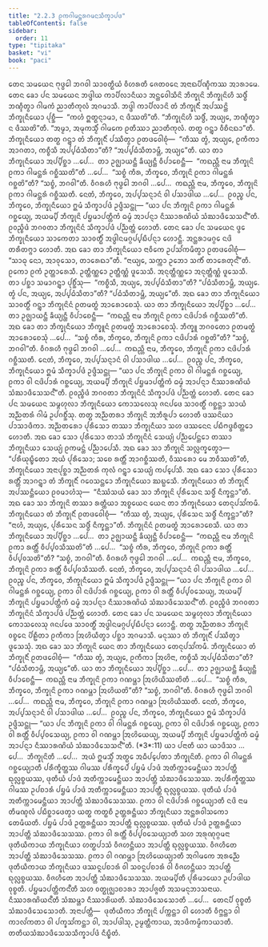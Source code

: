 ```yaml
---
title: "2.2.3 ᩑᨠᨣᩤᨾᨶ᩠ᨲᩁᨣᨾᨶᩈᩥᨠ᩠ᨡᩣᨸᨴ"
tableOfContents: false
sidebar:
  order: 11
type: "tipitaka"
basket: "vi"
book: "paci"
---
```



<DynamicBreadcrumb />

<Division number="687" book="paci">

<Paragraph number="2245" book="paci">
ᨲᩮᨶ ᩈᨾᨿᩮᨶ ᨻᩩᨴ᩠ᨵᩮᩤ ᨽᨣᩅᩤ ᩈᩣᩅᨲ᩠ᨳᩥᨿᩴ ᩅᩥᩉᩁᨲᩥ ᨩᩮᨲᩅᨶᩮ ᩋᨶᩣᨳᨸᩥᨱ᩠ᨯᩥᨠᩔ ᩋᩣᩁᩣᨾᩮ. ᨲᩮᨶ ᨡᩮᩣ ᨸᨶ ᩈᨾᨿᩮᨶ ᨽᨴ᩠ᨴᩤᨿ ᨠᩣᨸᩥᩃᩣᨶᩥᨿᩣ ᩋᨶ᩠ᨲᩮᩅᩤᩈᩥᨶᩦ ᨽᩥᨠ᩠ᨡᩩᨶᩦ ᨽᩥᨠ᩠ᨡᩩᨶᩦᩉᩥ ᩈᨴ᩠ᨵᩥᩴ ᨽᨱ᩠ᨯᩥᨲ᩠ᩅᩣ ᨣᩤᨾᨠᩴ ᨬᩣᨲᩥᨠᩩᩃᩴ ᩋᨣᨾᩣᩈᩥ. ᨽᨴ᩠ᨴᩤ ᨠᩣᨸᩥᩃᩣᨶᩦ ᨲᩴ ᨽᩥᨠ᩠ᨡᩩᨶᩥᩴ ᩋᨸᩔᨶ᩠ᨲᩦ ᨽᩥᨠ᩠ᨡᩩᨶᩥᨿᩮᩣ ᨸᩩᨧ᩠ᨨᩥ—  “ᨠᩉᩴ ᩍᨲ᩠ᨳᨶ᩠ᨶᩣᨾᩣ, ᨶ ᨴᩥᩔᨲᩦ”ᨲᩥ. “ᨽᩥᨠ᩠ᨡᩩᨶᩦᩉᩥ ᩈᨴ᩠ᨵᩥᩴ, ᩋᨿ᩠ᨿᩮ, ᨽᨱ᩠ᨯᩥᨲ᩠ᩅᩣ ᨶ ᨴᩥᩔᨲᩦ”ᨲᩥ. “ᩋᨾ᩠ᨾᩣ, ᩋᨾᩩᨠᩈ᩠ᨾᩥᩴ ᨣᩤᨾᨠᩮ ᩑᨲᩥᩔᩣ ᨬᩣᨲᩥᨠᩩᩃᩴ. ᨲᨲ᩠ᨳ ᨣᨶ᩠ᨲ᩠ᩅᩣ ᩅᩥᨧᩥᨶᨳᩣ”ᨲᩥ. ᨽᩥᨠ᩠ᨡᩩᨶᩥᨿᩮᩣ ᨲᨲ᩠ᨳ ᨣᨶ᩠ᨲ᩠ᩅᩣ ᨲᩴ ᨽᩥᨠ᩠ᨡᩩᨶᩥᩴ ᨸᩔᩥᨲ᩠ᩅᩣ ᩑᨲᨴᩅᩮᩤᨧᩩᩴ—  “ᨠᩥᩔ ᨲ᩠ᩅᩴ, ᩋᨿ᩠ᨿᩮ, ᩑᨠᩥᨠᩣ ᩋᩣᨣᨲᩣ, ᨠᨧ᩠ᨧᩥᩈᩥ ᩋᨸ᩠ᨸᨵᩴᩈᩥᨲᩣ”ᨲᩥ? “ᩋᨸ᩠ᨸᨵᩴᩈᩥᨲᩣᨾ᩠ᩉᩥ, ᩋᨿ᩠ᨿᩮ”ᨲᩥ.
</Paragraph>

<Paragraph number="2246" book="paci">
ᨿᩣ ᨲᩣ ᨽᩥᨠ᩠ᨡᩩᨶᩥᨿᩮᩣ ᩋᨸ᩠ᨸᩥᨧ᩠ᨨᩣ …ᨸᩮ…  ᨲᩣ ᩏᨩ᩠ᨫᩣᨿᨶ᩠ᨲᩥ ᨡᩥᨿ᩠ᨿᨶ᩠ᨲᩥ ᩅᩥᨸᩣᨧᩮᨶ᩠ᨲᩥ—  “ᨠᨳᨬ᩠ᩉᩥ ᨶᩣᨾ ᨽᩥᨠ᩠ᨡᩩᨶᩦ ᩑᨠᩣ ᨣᩤᨾᨶ᩠ᨲᩁᩴ ᨣᨧ᩠ᨨᩥᩔᨲᩦ”ᨲᩥ …ᨸᩮ…  “ᩈᨧ᩠ᨧᩴ ᨠᩥᩁ, ᨽᩥᨠ᩠ᨡᩅᩮ, ᨽᩥᨠ᩠ᨡᩩᨶᩦ ᩑᨠᩣ ᨣᩤᨾᨶ᩠ᨲᩁᩴ ᨣᨧ᩠ᨨᨲᩦ”ᨲᩥ? “ᩈᨧ᩠ᨧᩴ, ᨽᨣᩅᩤ”ᨲᩥ. ᩅᩥᨣᩁᩉᩥ ᨻᩩᨴ᩠ᨵᩮᩤ ᨽᨣᩅᩤ …ᨸᩮ…  ᨠᨳᨬ᩠ᩉᩥ ᨶᩣᨾ, ᨽᩥᨠ᩠ᨡᩅᩮ, ᨽᩥᨠ᩠ᨡᩩᨶᩦ ᩑᨠᩣ ᨣᩤᨾᨶ᩠ᨲᩁᩴ ᨣᨧ᩠ᨨᩥᩔᨲᩥ. ᨶᩮᨲᩴ, ᨽᩥᨠ᩠ᨡᩅᩮ, ᩋᨸ᩠ᨸᩈᨶ᩠ᨶᩣᨶᩴ ᩅᩤ ᨸᩈᩣᨴᩤᨿ …ᨸᩮ…  ᩑᩅᨬ᩠ᨧ ᨸᨶ, ᨽᩥᨠ᩠ᨡᩅᩮ, ᨽᩥᨠ᩠ᨡᩩᨶᩥᨿᩮᩣ ᩍᨾᩴ ᩈᩥᨠ᩠ᨡᩣᨸᨴᩴ ᩏᨴ᩠ᨴᩥᩈᨶ᩠ᨲᩩ—
</Paragraph>

<Paragraph number="2247" book="paci">
<Emphasis>“ᨿᩣ ᨸᨶ ᨽᩥᨠ᩠ᨡᩩᨶᩦ ᩑᨠᩣ ᨣᩤᨾᨶ᩠ᨲᩁᩴ ᨣᨧ᩠ᨨᩮᨿ᩠ᨿ, ᩋᨿᨾ᩠ᨸᩥ ᨽᩥᨠ᩠ᨡᩩᨶᩦ ᨸᨮᨾᩣᨸᨲ᩠ᨲᩥᨠᩴ ᨵᨾ᩠ᨾᩴ ᩋᩣᨸᨶ᩠ᨶᩣ ᨶᩥᩔᩣᩁᨱᩦᨿᩴ ᩈᩴᨥᩣᨴᩥᩈᩮᩈᨶ᩺”</Emphasis>ᨲᩥ.
</Paragraph>

<Paragraph number="2248" book="paci">
ᩑᩅᨬ᩠ᨧᩥᨴᩴ ᨽᨣᩅᨲᩣ ᨽᩥᨠ᩠ᨡᩩᨶᩦᨶᩴ ᩈᩥᨠ᩠ᨡᩣᨸᨴᩴ ᨸᨬ᩠ᨬᨲ᩠ᨲᩴ ᩉᩮᩣᨲᩥ.
</Paragraph>

</Division>
<Division number="688" book="paci">

<Paragraph number="2249" book="paci">
ᨲᩮᨶ ᨡᩮᩣ ᨸᨶ ᩈᨾᨿᩮᨶ ᨴ᩠ᩅᩮ ᨽᩥᨠ᩠ᨡᩩᨶᩥᨿᩮᩣ ᩈᩣᨠᩮᨲᩣ ᩈᩣᩅᨲ᩠ᨳᩥᩴ ᩋᨴ᩠ᨵᩤᨶᨾᨣ᩠ᨣᨸ᩠ᨸᨭᩥᨸᨶ᩠ᨶᩣ ᩉᩮᩣᨶ᩠ᨲᩥ. ᩋᨶ᩠ᨲᩁᩣᨾᨣ᩠ᨣᩮ ᨶᨴᩦ ᨲᩁᩥᨲᨻ᩠ᨻᩣ ᩉᩮᩣᨲᩥ. ᩋᨳ ᨡᩮᩣ ᨲᩣ ᨽᩥᨠ᩠ᨡᩩᨶᩥᨿᩮᩣ ᨶᩣᩅᩥᨠᩮ ᩏᨸᩈᩘᨠᨾᩥᨲ᩠ᩅᩣ ᩑᨲᨴᩅᩮᩤᨧᩩᩴ—  “ᩈᩣᨵᩩ ᨶᩮᩣ, ᩋᩣᩅᩩᩈᩮᩣ, ᨲᩣᩁᩮᨳᩣ”ᨲᩥ. “ᨶᩣᨿ᩠ᨿᩮ, ᩈᨠ᩠ᨠᩣ ᩏᨽᩮᩣ ᩈᨠᩥᩴ ᨲᩣᩁᩮᨲᩩᨶ᩺”ᨲᩥ. ᩑᨠᩮᩣ ᩑᨠᩴ ᩏᨲ᩠ᨲᩣᩁᩮᩈᩥ. ᩏᨲ᩠ᨲᩥᨱ᩠ᨱᩮᩣ ᩏᨲ᩠ᨲᩥᨱ᩠ᨱᩴ ᨴᩪᩈᩮᩈᩥ. ᩋᨶᩩᨲ᩠ᨲᩥᨱ᩠ᨱᩮᩣ ᩋᨶᩩᨲ᩠ᨲᩥᨱ᩠ᨱᩴ ᨴᩪᩈᩮᩈᩥ. ᨲᩣ ᨸᨧ᩠ᨨᩣ ᩈᨾᩣᨣᨶ᩠ᨲ᩠ᩅᩣ ᨸᩩᨧ᩠ᨨᩥᩴᩈᩩ—  “ᨠᨧ᩠ᨧᩥᩈᩥ, ᩋᨿ᩠ᨿᩮ, ᩋᨸ᩠ᨸᨵᩴᩈᩥᨲᩣ”ᨲᩥ? “ᨸᨵᩴᩈᩥᨲᩣᨾ᩠ᩉᩥ, ᩋᨿ᩠ᨿᩮ. ᨲ᩠ᩅᩴ ᨸᨶ, ᩋᨿ᩠ᨿᩮ, ᩋᨸ᩠ᨸᨵᩴᩈᩥᨲᩣ”ᨲᩥ? “ᨸᨵᩴᩈᩥᨲᩣᨾ᩠ᩉᩥ, ᩋᨿ᩠ᨿᩮ”ᨲᩥ.
</Paragraph>

<Paragraph number="2250" book="paci">
ᩋᨳ ᨡᩮᩣ ᨲᩣ ᨽᩥᨠ᩠ᨡᩩᨶᩥᨿᩮᩣ ᩈᩣᩅᨲ᩠ᨳᩥᩴ ᨣᨶ᩠ᨲ᩠ᩅᩣ ᨽᩥᨠ᩠ᨡᩩᨶᩦᨶᩴ ᩑᨲᨾᨲ᩠ᨳᩴ ᩋᩣᩁᩮᩣᨧᩮᩈᩩᩴ. ᨿᩣ ᨲᩣ ᨽᩥᨠ᩠ᨡᩩᨶᩥᨿᩮᩣ ᩋᨸ᩠ᨸᩥᨧ᩠ᨨᩣ …ᨸᩮ…  ᨲᩣ ᩏᨩ᩠ᨫᩣᨿᨶ᩠ᨲᩥ ᨡᩥᨿ᩠ᨿᨶ᩠ᨲᩥ ᩅᩥᨸᩣᨧᩮᨶ᩠ᨲᩥ—  “ᨠᨳᨬ᩠ᩉᩥ ᨶᩣᨾ ᨽᩥᨠ᩠ᨡᩩᨶᩦ ᩑᨠᩣ ᨶᨴᩦᨸᩣᩁᩴ ᨣᨧ᩠ᨨᩥᩔᨲᩦ”ᨲᩥ. ᩋᨳ ᨡᩮᩣ ᨲᩣ ᨽᩥᨠ᩠ᨡᩩᨶᩥᨿᩮᩣ ᨽᩥᨠ᩠ᨡᩪᨶᩴ ᩑᨲᨾᨲ᩠ᨳᩴ ᩋᩣᩁᩮᩣᨧᩮᩈᩩᩴ. ᨽᩥᨠ᩠ᨡᩪ ᨽᨣᩅᨲᩮᩣ ᩑᨲᨾᨲ᩠ᨳᩴ ᩋᩣᩁᩮᩣᨧᩮᩈᩩᩴ …ᨸᩮ…  “ᩈᨧ᩠ᨧᩴ ᨠᩥᩁ, ᨽᩥᨠ᩠ᨡᩅᩮ, ᨽᩥᨠ᩠ᨡᩩᨶᩦ ᩑᨠᩣ ᨶᨴᩦᨸᩣᩁᩴ ᨣᨧ᩠ᨨᨲᩦ”ᨲᩥ? “ᩈᨧ᩠ᨧᩴ, ᨽᨣᩅᩤ”ᨲᩥ. ᩅᩥᨣᩁᩉᩥ ᨻᩩᨴ᩠ᨵᩮᩤ ᨽᨣᩅᩤ …ᨸᩮ…  ᨠᨳᨬ᩠ᩉᩥ ᨶᩣᨾ, ᨽᩥᨠ᩠ᨡᩅᩮ, ᨽᩥᨠ᩠ᨡᩩᨶᩦ ᩑᨠᩣ ᨶᨴᩦᨸᩣᩁᩴ ᨣᨧ᩠ᨨᩥᩔᨲᩥ. ᨶᩮᨲᩴ, ᨽᩥᨠ᩠ᨡᩅᩮ, ᩋᨸ᩠ᨸᩈᨶ᩠ᨶᩣᨶᩴ ᩅᩤ ᨸᩈᩣᨴᩤᨿ …ᨸᩮ…  ᩑᩅᨬ᩠ᨧ ᨸᨶ, ᨽᩥᨠ᩠ᨡᩅᩮ, ᨽᩥᨠ᩠ᨡᩩᨶᩥᨿᩮᩣ ᩍᨾᩴ ᩈᩥᨠ᩠ᨡᩣᨸᨴᩴ ᩏᨴ᩠ᨴᩥᩈᨶ᩠ᨲᩩ—
</Paragraph>

<Paragraph number="2251" book="paci">
<Emphasis>“ᨿᩣ ᨸᨶ ᨽᩥᨠ᩠ᨡᩩᨶᩦ ᩑᨠᩣ ᩅᩤ ᨣᩤᨾᨶ᩠ᨲᩁᩴ ᨣᨧ᩠ᨨᩮᨿ᩠ᨿ, ᩑᨠᩣ ᩅᩤ ᨶᨴᩦᨸᩣᩁᩴ ᨣᨧ᩠ᨨᩮᨿ᩠ᨿ, ᩋᨿᨾ᩠ᨸᩥ ᨽᩥᨠ᩠ᨡᩩᨶᩦ ᨸᨮᨾᩣᨸᨲ᩠ᨲᩥᨠᩴ ᨵᨾ᩠ᨾᩴ ᩋᩣᨸᨶ᩠ᨶᩣ ᨶᩥᩔᩣᩁᨱᩦᨿᩴ ᩈᩴᨥᩣᨴᩥᩈᩮᩈᨶ᩺”</Emphasis>ᨲᩥ.
</Paragraph>

<Paragraph number="2252" book="paci">
ᩑᩅᨬ᩠ᨧᩥᨴᩴ ᨽᨣᩅᨲᩣ ᨽᩥᨠ᩠ᨡᩩᨶᩦᨶᩴ ᩈᩥᨠ᩠ᨡᩣᨸᨴᩴ ᨸᨬ᩠ᨬᨲ᩠ᨲᩴ ᩉᩮᩣᨲᩥ.
</Paragraph>

</Division>
<Division number="689" book="paci">

<Paragraph number="2253" book="paci">
ᨲᩮᨶ ᨡᩮᩣ ᨸᨶ ᩈᨾᨿᩮᨶ ᩈᨾ᩠ᨻᩉᩩᩃᩣ ᨽᩥᨠ᩠ᨡᩩᨶᩥᨿᩮᩣ ᨠᩮᩣᩈᩃᩮᩈᩩ ᨩᨶᨸᨴᩮ ᩈᩣᩅᨲ᩠ᨳᩥᩴ ᨣᨧ᩠ᨨᨶ᩠ᨲᩣ ᩈᩣᨿᩴ ᩋᨬ᩠ᨬᨲᩁᩴ ᨣᩤᨾᩴ ᩏᨸᨣᨧ᩠ᨨᩥᩴᩈᩩ. ᨲᨲ᩠ᨳ ᩋᨬ᩠ᨬᨲᩁᩣ ᨽᩥᨠ᩠ᨡᩩᨶᩦ ᩋᨽᩥᩁᩪᨸᩣ ᩉᩮᩣᨲᩥ ᨴᩔᨶᩦᨿᩣ ᨸᩣᩈᩣᨴᩥᨠᩣ. ᩋᨬ᩠ᨬᨲᩁᩮᩣ ᨸᩩᩁᩥᩈᩮᩣ ᨲᩔᩣ ᨽᩥᨠ᩠ᨡᩩᨶᩥᨿᩣ ᩈᩉ ᨴᩔᨶᩮᨶ ᨸᨭᩥᨻᨴ᩠ᨵᨧᩥᨲ᩠ᨲᩮᩣ ᩉᩮᩣᨲᩥ. ᩋᨳ ᨡᩮᩣ ᩈᩮᩣ ᨸᩩᩁᩥᩈᩮᩣ ᨲᩣᩈᩴ ᨽᩥᨠ᩠ᨡᩩᨶᩦᨶᩴ ᩈᩮᨿ᩠ᨿᩴ ᨸᨬ᩠ᨬᨸᩮᨶ᩠ᨲᩮᩣ ᨲᩔᩣ ᨽᩥᨠ᩠ᨡᩩᨶᩥᨿᩣ ᩈᩮᨿ᩠ᨿᩴ ᩑᨠᨾᨶ᩠ᨲᩴ ᨸᨬ᩠ᨬᩣᨸᩮᩈᩥ. ᩋᨳ ᨡᩮᩣ ᩈᩣ ᨽᩥᨠ᩠ᨡᩩᨶᩦ ᩈᩃᩖᨠ᩠ᨡᩮᨲ᩠ᩅᩣ—  “ᨸᩁᩥᨿᩩᨭ᩠ᨮᩥᨲᩮᩣ ᩋᨿᩴ ᨸᩩᩁᩥᩈᩮᩣ; ᩈᨧᩮ ᩁᨲ᩠ᨲᩥᩴ ᩋᩣᨣᨧ᩠ᨨᩥᩔᨲᩥ, ᩅᩥᩔᩁᩮᩣ ᨾᩮ ᨽᩅᩥᩔᨲᩦ”ᨲᩥ, ᨽᩥᨠ᩠ᨡᩩᨶᩥᨿᩮᩣ ᩋᨶᩣᨸᩩᨧ᩠ᨨᩣ ᩋᨬ᩠ᨬᨲᩁᩴ ᨠᩩᩃᩴ ᨣᨶ᩠ᨲ᩠ᩅᩣ ᩈᩮᨿ᩠ᨿᩴ ᨠᨸ᩠ᨸᩮᩈᩥ. ᩋᨳ ᨡᩮᩣ ᩈᩮᩣ ᨸᩩᩁᩥᩈᩮᩣ ᩁᨲ᩠ᨲᩥᩴ ᩋᩣᨣᨶ᩠ᨲ᩠ᩅᩣ ᨲᩴ ᨽᩥᨠ᩠ᨡᩩᨶᩥᩴ ᨣᩅᩮᩈᨶ᩠ᨲᩮᩣ ᨽᩥᨠ᩠ᨡᩩᨶᩥᨿᩮᩣ ᨥᨭ᩠ᨭᩮᩈᩥ. ᨽᩥᨠ᩠ᨡᩩᨶᩥᨿᩮᩣ ᨲᩴ ᨽᩥᨠ᩠ᨡᩩᨶᩥᩴ ᩋᨸᩔᨶ᩠ᨲᩥᨿᩮᩣ ᩑᩅᨾᩣᩉᩴᩈᩩ—  “ᨶᩥᩔᩴᩈᨿᩴ ᨡᩮᩣ ᩈᩣ ᨽᩥᨠ᩠ᨡᩩᨶᩦ ᨸᩩᩁᩥᩈᩮᨶ ᩈᨴ᩠ᨵᩥᩴ ᨶᩥᨠ᩠ᨡᨶ᩠ᨲᩣ”ᨲᩥ.
</Paragraph>

<Paragraph number="2254" book="paci">
ᩋᨳ ᨡᩮᩣ ᩈᩣ ᨽᩥᨠ᩠ᨡᩩᨶᩦ ᨲᩔᩣ ᩁᨲ᩠ᨲᩥᨿᩣ ᩋᨧ᩠ᨧᨿᩮᨶ ᨿᩮᨶ ᨲᩣ ᨽᩥᨠ᩠ᨡᩩᨶᩥᨿᩮᩣ ᨲᩮᨶᩩᨸᩈᩘᨠᨾᩥ. ᨽᩥᨠ᩠ᨡᩩᨶᩥᨿᩮᩣ ᨲᩴ ᨽᩥᨠ᩠ᨡᩩᨶᩥᩴ ᩑᨲᨴᩅᩮᩤᨧᩩᩴ—  “ᨠᩥᩔ ᨲ᩠ᩅᩴ, ᩋᨿ᩠ᨿᩮ, ᨸᩩᩁᩥᩈᩮᨶ ᩈᨴ᩠ᨵᩥᩴ ᨶᩥᨠ᩠ᨡᨶ᩠ᨲᩣ”ᨲᩥ? “ᨶᩣᩉᩴ, ᩋᨿ᩠ᨿᩮ, ᨸᩩᩁᩥᩈᩮᨶ ᩈᨴ᩠ᨵᩥᩴ ᨶᩥᨠ᩠ᨡᨶ᩠ᨲᩣ”ᨲᩥ. ᨽᩥᨠ᩠ᨡᩩᨶᩦᨶᩴ ᩑᨲᨾᨲ᩠ᨳᩴ ᩋᩣᩁᩮᩣᨧᩮᩈᩥ. ᨿᩣ ᨲᩣ ᨽᩥᨠ᩠ᨡᩩᨶᩥᨿᩮᩣ ᩋᨸ᩠ᨸᩥᨧ᩠ᨨᩣ …ᨸᩮ…  ᨲᩣ ᩏᨩ᩠ᨫᩣᨿᨶ᩠ᨲᩥ ᨡᩥᨿ᩠ᨿᨶ᩠ᨲᩥ ᩅᩥᨸᩣᨧᩮᨶ᩠ᨲᩥ—  “ᨠᨳᨬ᩠ᩉᩥ ᨶᩣᨾ ᨽᩥᨠ᩠ᨡᩩᨶᩦ ᩑᨠᩣ ᩁᨲ᩠ᨲᩥᩴ ᩅᩥᨸ᩠ᨸᩅᩈᩥᩔᨲᩦ”ᨲᩥ …ᨸᩮ…  “ᩈᨧ᩠ᨧᩴ ᨠᩥᩁ, ᨽᩥᨠ᩠ᨡᩅᩮ, ᨽᩥᨠ᩠ᨡᩩᨶᩦ ᩑᨠᩣ ᩁᨲ᩠ᨲᩥᩴ ᩅᩥᨸ᩠ᨸᩅᩈᨲᩦ”ᨲᩥ? “ᩈᨧ᩠ᨧᩴ, ᨽᨣᩅᩤ”ᨲᩥ. ᩅᩥᨣᩁᩉᩥ ᨻᩩᨴ᩠ᨵᩮᩤ ᨽᨣᩅᩤ …ᨸᩮ…  ᨠᨳᨬ᩠ᩉᩥ ᨶᩣᨾ, ᨽᩥᨠ᩠ᨡᩅᩮ, ᨽᩥᨠ᩠ᨡᩩᨶᩦ ᩑᨠᩣ ᩁᨲ᩠ᨲᩥᩴ ᩅᩥᨸ᩠ᨸᩅᩈᩥᩔᨲᩥ. ᨶᩮᨲᩴ, ᨽᩥᨠ᩠ᨡᩅᩮ, ᩋᨸ᩠ᨸᩈᨶ᩠ᨶᩣᨶᩴ ᩅᩤ ᨸᩈᩣᨴᩤᨿ …ᨸᩮ…  ᩑᩅᨬ᩠ᨧ ᨸᨶ, ᨽᩥᨠ᩠ᨡᩅᩮ, ᨽᩥᨠ᩠ᨡᩩᨶᩥᨿᩮᩣ ᩍᨾᩴ ᩈᩥᨠ᩠ᨡᩣᨸᨴᩴ ᩏᨴ᩠ᨴᩥᩈᨶ᩠ᨲᩩ—
</Paragraph>

<Paragraph number="2255" book="paci">
<Emphasis>“ᨿᩣ ᨸᨶ ᨽᩥᨠ᩠ᨡᩩᨶᩦ ᩑᨠᩣ ᩅᩤ ᨣᩤᨾᨶ᩠ᨲᩁᩴ ᨣᨧ᩠ᨨᩮᨿ᩠ᨿ, ᩑᨠᩣ ᩅᩤ ᨶᨴᩦᨸᩣᩁᩴ ᨣᨧ᩠ᨨᩮᨿ᩠ᨿ, ᩑᨠᩣ ᩅᩤ ᩁᨲ᩠ᨲᩥᩴ ᩅᩥᨸ᩠ᨸᩅᩈᩮᨿ᩠ᨿ, ᩋᨿᨾ᩠ᨸᩥ ᨽᩥᨠ᩠ᨡᩩᨶᩦ ᨸᨮᨾᩣᨸᨲ᩠ᨲᩥᨠᩴ ᨵᨾ᩠ᨾᩴ ᩋᩣᨸᨶ᩠ᨶᩣ ᨶᩥᩔᩣᩁᨱᩦᨿᩴ ᩈᩴᨥᩣᨴᩥᩈᩮᩈᨶ᩺”</Emphasis>ᨲᩥ.
</Paragraph>

<Paragraph number="2256" book="paci">
ᩑᩅᨬ᩠ᨧᩥᨴᩴ ᨽᨣᩅᨲᩣ ᨽᩥᨠ᩠ᨡᩩᨶᩦᨶᩴ ᩈᩥᨠ᩠ᨡᩣᨸᨴᩴ ᨸᨬ᩠ᨬᨲ᩠ᨲᩴ ᩉᩮᩣᨲᩥ.
</Paragraph>

</Division>
<Division number="690" book="paci">

<Paragraph number="2257" book="paci">
ᨲᩮᨶ ᨡᩮᩣ ᨸᨶ ᩈᨾᨿᩮᨶ ᩈᨾ᩠ᨻᩉᩩᩃᩣ ᨽᩥᨠ᩠ᨡᩩᨶᩥᨿᩮᩣ ᨠᩮᩣᩈᩃᩮᩈᩩ ᨩᨶᨸᨴᩮ ᩈᩣᩅᨲ᩠ᨳᩥᩴ ᩋᨴ᩠ᨵᩤᨶᨾᨣ᩠ᨣᨸ᩠ᨸᨭᩥᨸᨶ᩠ᨶᩣ ᩉᩮᩣᨶ᩠ᨲᩥ. ᨲᨲ᩠ᨳ ᩋᨬ᩠ᨬᨲᩁᩣ ᨽᩥᨠ᩠ᨡᩩᨶᩦ ᩅᨧ᩠ᨧᩮᨶ ᨸᩦᩊᩥᨲᩣ ᩑᨠᩥᨠᩣ ᩒᩉᩦᨿᩥᨲ᩠ᩅᩣ ᨸᨧ᩠ᨨᩣ ᩋᨣᨾᩣᩈᩥ. ᨾᨶᩩᩔᩣ ᨲᩴ ᨽᩥᨠ᩠ᨡᩩᨶᩥᩴ ᨸᩔᩥᨲ᩠ᩅᩣ ᨴᩪᩈᩮᩈᩩᩴ. ᩋᨳ ᨡᩮᩣ ᩈᩣ ᨽᩥᨠ᩠ᨡᩩᨶᩦ ᨿᩮᨶ ᨲᩣ ᨽᩥᨠ᩠ᨡᩩᨶᩥᨿᩮᩣ ᨲᩮᨶᩩᨸᩈᩘᨠᨾᩥ. ᨽᩥᨠ᩠ᨡᩩᨶᩥᨿᩮᩣ ᨲᩴ ᨽᩥᨠ᩠ᨡᩩᨶᩥᩴ ᩑᨲᨴᩅᩮᩤᨧᩩᩴ—  “ᨠᩥᩔ ᨲ᩠ᩅᩴ, ᩋᨿ᩠ᨿᩮ, ᩑᨠᩥᨠᩣ ᩒᩉᩦᨶᩣ, ᨠᨧ᩠ᨧᩥᩈᩥ ᩋᨸ᩠ᨸᨵᩴᩈᩥᨲᩣ”ᨲᩥ? “ᨸᨵᩴᩈᩥᨲᩣᨾ᩠ᩉᩥ, ᩋᨿ᩠ᨿᩮ”ᨲᩥ.
</Paragraph>

<Paragraph number="2258" book="paci">
ᨿᩣ ᨲᩣ ᨽᩥᨠ᩠ᨡᩩᨶᩥᨿᩮᩣ ᩋᨸ᩠ᨸᩥᨧ᩠ᨨᩣ …ᨸᩮ…  ᨲᩣ ᩏᨩ᩠ᨫᩣᨿᨶ᩠ᨲᩥ ᨡᩥᨿ᩠ᨿᨶ᩠ᨲᩥ ᩅᩥᨸᩣᨧᩮᨶ᩠ᨲᩥ—  ᨠᨳᨬ᩠ᩉᩥ ᨶᩣᨾ ᨽᩥᨠ᩠ᨡᩩᨶᩦ ᩑᨠᩣ ᨣᨱᨾ᩠ᩉᩣ ᩒᩉᩦᨿᩥᩔᨲᩦᨲᩥ …ᨸᩮ…  “ᩈᨧ᩠ᨧᩴ ᨠᩥᩁ, ᨽᩥᨠ᩠ᨡᩅᩮ, ᨽᩥᨠ᩠ᨡᩩᨶᩦ ᩑᨠᩣ ᨣᨱᨾ᩠ᩉᩣ ᩒᩉᩦᨿᨲᩦ”ᨲᩥ? “ᩈᨧ᩠ᨧᩴ, ᨽᨣᩅᩤ”ᨲᩥ. ᩅᩥᨣᩁᩉᩥ ᨻᩩᨴ᩠ᨵᩮᩤ ᨽᨣᩅᩤ …ᨸᩮ…  ᨠᨳᨬ᩠ᩉᩥ ᨶᩣᨾ, ᨽᩥᨠ᩠ᨡᩅᩮ, ᨽᩥᨠ᩠ᨡᩩᨶᩦ ᩑᨠᩣ ᨣᨱᨾ᩠ᩉᩣ ᩒᩉᩦᨿᩥᩔᨲᩥ. ᨶᩮᨲᩴ, ᨽᩥᨠ᩠ᨡᩅᩮ, ᩋᨸ᩠ᨸᩈᨶ᩠ᨶᩣᨶᩴ ᩅᩤ ᨸᩈᩣᨴᩤᨿ …ᨸᩮ…  ᩑᩅᨬ᩠ᨧ ᨸᨶ, ᨽᩥᨠ᩠ᨡᩅᩮ, ᨽᩥᨠ᩠ᨡᩩᨶᩥᨿᩮᩣ ᩍᨾᩴ ᩈᩥᨠ᩠ᨡᩣᨸᨴᩴ ᩏᨴ᩠ᨴᩥᩈᨶ᩠ᨲᩩ—
</Paragraph>

</Division>
<Division number="691" book="paci">

<Paragraph number="2259" book="paci">
<Emphasis>“ᨿᩣ ᨸᨶ ᨽᩥᨠ᩠ᨡᩩᨶᩦ ᩑᨠᩣ ᩅᩤ ᨣᩤᨾᨶ᩠ᨲᩁᩴ ᨣᨧ᩠ᨨᩮᨿ᩠ᨿ, ᩑᨠᩣ ᩅᩤ ᨶᨴᩦᨸᩣᩁᩴ ᨣᨧ᩠ᨨᩮᨿ᩠ᨿ, ᩑᨠᩣ ᩅᩤ ᩁᨲ᩠ᨲᩥᩴ ᩅᩥᨸ᩠ᨸᩅᩈᩮᨿ᩠ᨿ, ᩑᨠᩣ ᩅᩤ ᨣᨱᨾ᩠ᩉᩣ ᩒᩉᩦᨿᩮᨿ᩠ᨿ, ᩋᨿᨾ᩠ᨸᩥ ᨽᩥᨠ᩠ᨡᩩᨶᩦ ᨸᨮᨾᩣᨸᨲ᩠ᨲᩥᨠᩴ ᨵᨾ᩠ᨾᩴ ᩋᩣᨸᨶ᩠ᨶᩣ ᨶᩥᩔᩣᩁᨱᩦᨿᩴ ᩈᩴᨥᩣᨴᩥᩈᩮᩈᨶ᩺”</Emphasis>ᨲᩥ. (*3*:<Emphasis>11</Emphasis>)
</Paragraph>

</Division>
<Division number="692" book="paci">

<Paragraph number="2260" book="paci">
<Emphasis>ᨿᩣ ᨸᨶᩣ</Emphasis>ᨲᩥ ᨿᩣ ᨿᩣᨴᩥᩈᩣ …ᨸᩮ…  <Emphasis>ᨽᩥᨠ᩠ᨡᩩᨶᩦ</Emphasis>ᨲᩥ …ᨸᩮ…  ᩋᨿᩴ ᩍᨾᩈ᩠ᨾᩥᩴ ᩋᨲ᩠ᨳᩮ ᩋᨵᩥᨸ᩠ᨸᩮᨲᩣ ᨽᩥᨠ᩠ᨡᩩᨶᩦᨲᩥ.
</Paragraph>

<Paragraph number="2261" book="paci">
<Emphasis>ᩑᨠᩣ ᩅᩤ ᨣᩤᨾᨶ᩠ᨲᩁᩴ ᨣᨧ᩠ᨨᩮᨿ᩠ᨿᩣ</Emphasis>ᨲᩥ ᨸᩁᩥᨠ᩠ᨡᩥᨲ᩠ᨲᩔ ᨣᩤᨾᩔ ᨸᩁᩥᨠ᩠ᨡᩮᨸᩴ ᨸᨮᨾᩴ ᨸᩣᨴᩴ ᩋᨲᩥᨠ᩠ᨠᩣᨾᩮᨶ᩠ᨲᩥᨿᩣ ᩋᩣᨸᨲ᩠ᨲᩥ ᨳᩩᩃᩖᨧ᩠ᨧᨿᩔ, ᨴᩩᨲᩥᨿᩴ ᨸᩣᨴᩴ ᩋᨲᩥᨠ᩠ᨠᩣᨾᩮᨶ᩠ᨲᩥᨿᩣ ᩋᩣᨸᨲ᩠ᨲᩥ ᩈᩴᨥᩣᨴᩥᩈᩮᩈᩔ.
</Paragraph>

<Paragraph number="2262" book="paci">
ᩋᨸᩁᩥᨠ᩠ᨡᩥᨲ᩠ᨲᩔ ᨣᩤᨾᩔ ᩏᨸᨧᩣᩁᩴ ᨸᨮᨾᩴ ᨸᩣᨴᩴ ᩋᨲᩥᨠ᩠ᨠᩣᨾᩮᨶ᩠ᨲᩥᨿᩣ ᩋᩣᨸᨲ᩠ᨲᩥ ᨳᩩᩃᩖᨧ᩠ᨧᨿᩔ. ᨴᩩᨲᩥᨿᩴ ᨸᩣᨴᩴ ᩋᨲᩥᨠ᩠ᨠᩣᨾᩮᨶ᩠ᨲᩥᨿᩣ ᩋᩣᨸᨲ᩠ᨲᩥ ᩈᩴᨥᩣᨴᩥᩈᩮᩈᩔ.
</Paragraph>

<Paragraph number="2263" book="paci">
<Emphasis>ᩑᨠᩣ ᩅᩤ ᨶᨴᩦᨸᩣᩁᩴ ᨣᨧ᩠ᨨᩮᨿ᩠ᨿᩣ</Emphasis>ᨲᩥ ᨶᨴᩦ ᨶᩣᨾ ᨲᩥᨾᨱ᩠ᨯᩃᩴ ᨸᨭᩥᨧ᩠ᨨᩣᨴᩮᨲ᩠ᩅᩣ ᨿᨲ᩠ᨳ ᨠᨲ᩠ᨳᨧᩥ ᩏᨲ᩠ᨲᩁᨶ᩠ᨲᩥᨿᩣ ᨽᩥᨠ᩠ᨡᩩᨶᩥᨿᩣ ᩋᨶ᩠ᨲᩁᩅᩤᩈᨠᩮᩣ ᨲᩮᨾᩥᨿᨲᩥ. ᨸᨮᨾᩴ ᨸᩣᨴᩴ ᩏᨲ᩠ᨲᩁᨶ᩠ᨲᩥᨿᩣ ᩋᩣᨸᨲ᩠ᨲᩥ ᨳᩩᩃᩖᨧ᩠ᨧᨿᩔ. ᨴᩩᨲᩥᨿᩴ ᨸᩣᨴᩴ ᩏᨲ᩠ᨲᩁᨶ᩠ᨲᩥᨿᩣ ᩋᩣᨸᨲ᩠ᨲᩥ ᩈᩴᨥᩣᨴᩥᩈᩮᩈᩔ.
</Paragraph>

<Paragraph number="2264" book="paci">
<Emphasis>ᩑᨠᩣ ᩅᩤ ᩁᨲ᩠ᨲᩥᩴ ᩅᩥᨸ᩠ᨸᩅᩈᩮᨿ᩠ᨿᩣ</Emphasis>ᨲᩥ ᩈᩉ ᩋᩁᩩᨱᩩᨣ᩠ᨣᨾᨶᩣ ᨴᩩᨲᩥᨿᩥᨠᩣᨿ ᨽᩥᨠ᩠ᨡᩩᨶᩥᨿᩣ ᩉᨲ᩠ᨳᨸᩣᩈᩴ ᩅᩥᨩᩉᨶ᩠ᨲᩥᨿᩣ ᩋᩣᨸᨲ᩠ᨲᩥ ᨳᩩᩃᩖᨧ᩠ᨧᨿᩔ. ᩅᩥᨩᩉᩥᨲᩮ ᩋᩣᨸᨲ᩠ᨲᩥ ᩈᩴᨥᩣᨴᩥᩈᩮᩈᩔ.
</Paragraph>

<Paragraph number="2265" book="paci">
<Emphasis>ᩑᨠᩣ ᩅᩤ ᨣᨱᨾ᩠ᩉᩣ ᩒᩉᩦᨿᩮᨿ᩠ᨿᩣ</Emphasis>ᨲᩥ ᩋᨣᩤᨾᨠᩮ ᩋᩁᨬ᩠ᨬᩮ ᨴᩩᨲᩥᨿᩥᨠᩣᨿ ᨽᩥᨠ᩠ᨡᩩᨶᩥᨿᩣ ᨴᩔᨶᩪᨸᨧᩣᩁᩴ ᩅᩤ ᩈᩅᨶᩪᨸᨧᩣᩁᩴ ᩅᩤ ᩅᩥᨩᩉᨶ᩠ᨲᩥᨿᩣ ᩋᩣᨸᨲ᩠ᨲᩥ ᨳᩩᩃᩖᨧ᩠ᨧᨿᩔ. ᩅᩥᨩᩉᩥᨲᩮ ᩋᩣᨸᨲ᩠ᨲᩥ ᩈᩴᨥᩣᨴᩥᩈᩮᩈᩔ.
</Paragraph>

<Paragraph number="2266" book="paci">
<Emphasis>ᩋᨿᨾ᩠ᨸᩦ</Emphasis>ᨲᩥ ᨸᩩᩁᩥᨾᩣᨿᩮᩣ ᩏᨸᩣᨴᩤᨿ ᩅᩩᨧ᩠ᨧᨲᩥ.
</Paragraph>

<Paragraph number="2267" book="paci">
<Emphasis>ᨸᨮᨾᩣᨸᨲ᩠ᨲᩥᨠᨶ᩺</Emphasis>ᨲᩥ ᩈᩉ ᩅᨲ᩠ᨳᩩᨩ᩠ᨫᩣᨧᩣᩁᩣ ᩋᩣᨸᨩ᩠ᨩᨲᩥ ᩋᩈᨾᨶᩩᨽᩣᩈᨶᩣᨿ.
</Paragraph>

<Paragraph number="2268" book="paci">
<Emphasis>ᨶᩥᩔᩣᩁᨱᩦᨿᨶ᩺</Emphasis>ᨲᩥ ᩈᩴᨥᨾ᩠ᩉᩣ ᨶᩥᩔᩣᩁᩦᨿᨲᩥ.
</Paragraph>

<Paragraph number="2269" book="paci">
<Emphasis>ᩈᩴᨥᩣᨴᩥᩈᩮᩈᩮᩣ</Emphasis>ᨲᩥ …ᨸᩮ…  ᨲᩮᨶᨸᩥ ᩅᩩᨧ᩠ᨧᨲᩥ ᩈᩴᨥᩣᨴᩥᩈᩮᩈᩮᩣᨲᩥ.
</Paragraph>

</Division>
<Division number="693" book="paci">

<Paragraph number="2270" book="paci">
ᩋᨶᩣᨸᨲ᩠ᨲᩥ—  ᨴᩩᨲᩥᨿᩥᨠᩣ ᨽᩥᨠ᩠ᨡᩩᨶᩦ ᨸᨠ᩠ᨠᨶ᩠ᨲᩣ ᩅᩤ ᩉᩮᩣᨲᩥ ᩅᩥᨻ᩠ᨽᨶ᩠ᨲᩣ ᩅᩤ ᨠᩣᩃᩘᨠᨲᩣ ᩅᩤ ᨸᨠ᩠ᨡᩈᩘᨠᨶ᩠ᨲᩣ ᩅᩤ, ᩋᩣᨸᨴᩤᩈᩩ, ᩏᨾ᩠ᨾᨲ᩠ᨲᩥᨠᩣᨿ, ᩋᩣᨴᩥᨠᨾ᩠ᨾᩥᨠᩣᨿᩣᨲᩥ.

</Paragraph>
</Division>

<Paragraph number="2271" type="center" book="paci">
ᨲᨲᩥᨿᩈᩴᨥᩣᨴᩥᩈᩮᩈᩈᩥᨠ᩠ᨡᩣᨸᨴᩴ ᨶᩥᨭ᩠ᨮᩥᨲᩴ.
</Paragraph>